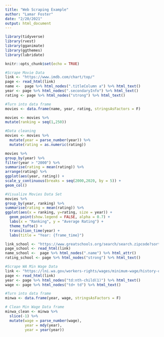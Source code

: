 ```yaml
---
title: "Web Scraping Example"
author: "Lamar Foster"
date: "2/20/2021"
output: html_document
---
```


```r
library(tidyverse)
library(rvest)
library(gganimate)
library(ggthemes)
library(lubridate)
```

```r
knitr::opts_chunk$set(echo = TRUE)
```

```r
#Scrape Movie Data 
link <- "https://www.imdb.com/chart/top/"
page <- read_html(link)
name <-  page %>% html_nodes(".titleColumn a") %>% html_text()
year <- page %>% html_nodes(".secondaryInfo") %>% html_text()
rating <- page %>% html_nodes("strong") %>% html_text()

#Turn into data frame 
movies <- data.frame(name, year, rating, stringsAsFactors = F)

movies <- movies %>% 
mutate(ranking = seq(1,250))
```

```r
#Data cleaning 
movies <- movies %>% 
  mutate(year = parse_number(year)) %>% 
  mutate(rating = as.numeric(rating))

```


```r
movies %>% 
group_by(year) %>% 
filter(year > "2000") %>% 
summarise(rating = mean(rating)) %>% 
arrange(rating) %>% 
ggplot(aes(year, rating)) + 
scale_y_continuous(breaks = seq(2000,2020, by = 5)) +
geom_col()
```

```r
#Visualize Movies Data Set 
movies %>% 
group_by(year, ranking) %>% 
summarise(rating = mean(rating)) %>% 
ggplot(aes(x = ranking, y=rating, size = year)) +
  geom_point(show.legend = FALSE, alpha = 0.7) +
  labs(x = "Ranking", y = "Average Rating") + 
  theme_tufte() +
  transition_time(year) +
  labs(title = "Year: {frame_time}")
```

```r
link_school <- "https://www.greatschools.org/search/search.zipcode?sort=rating&zip=37043"
page_school <- read_html(link)
name_school <-  page %>% html_nodes(".name") %>% html_attr()
rating_school <- page %>% html_nodes("strong") %>% html_text()
```



```r
#Scrape WA Min Wage Data 
link <- "https://lni.wa.gov/workers-rights/wages/minimum-wage/history-of-washington-states-minimum-wage"
page <- read_html(link)
year <- page %>% html_nodes("td:nth-child(1)") %>% html_text()
wage <- page %>% html_nodes("td+ td") %>% html_text()

#Turn into data frame 
minwa <- data.frame(year, wage, stringsAsFactors = F)
```

```r
# Clean Min Wage Data frame 
minwa_clean <- minwa %>% 
  slice(-1) %>% 
  mutate(wage = parse_number(wage),
         year = mdy(year),
         year = year(year))
```





